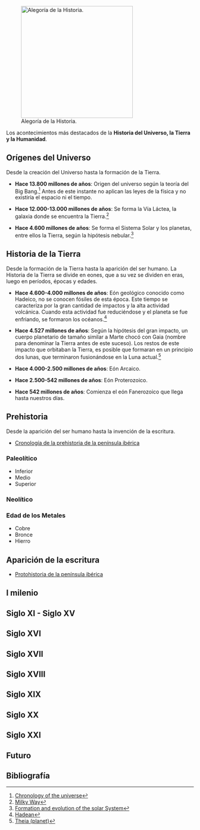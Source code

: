 {{header|1=Historia}}
{{historia}}
[[File:historia.jpg|thumb|right|300px|Alegoría de la Historia.]]

Los acontecimientos más destacados de la '''Historia del Universo, la Tierra y la Humanidad'''.

== Orígenes del Universo ==

Desde la creación del Universo hasta la formación de la Tierra.

* '''Hace 13.800 millones de años''': Origen del universo según la teoría del Big Bang.<ref>[https://en.wikipedia.org/wiki/Chronology_of_the_universe Chronology of the universe]</ref> Antes de este instante no aplican las leyes de la física y no existiría el espacio ni el tiempo.

* '''Hace 12.000-13.000 millones de años''': Se forma la Vía Láctea, la galaxia donde se encuentra la Tierra.<ref>[https://en.wikipedia.org/wiki/Milky_Way#Formation Milky Way]</ref>

* '''Hace 4.600 millones de años''': Se forma el Sistema Solar y los planetas, entre ellos la Tierra, según la hipótesis nebular.<ref>[https://en.wikipedia.org/wiki/Formation_and_evolution_of_the_Solar_System Formation and evolution of the solar System]</ref>

== Historia de la Tierra ==

Desde la formación de la Tierra hasta la aparición del ser humano. La Historia de la Tierra se divide en eones, que a su vez se dividen en eras, luego en períodos, épocas y edades. 

* '''Hace 4.600-4.000 millones de años''': Eón geológico conocido como Hadeico, no se conocen fósiles de esta época. Este tiempo se caracteriza por la gran cantidad de impactos y la alta actividad volcánica. Cuando esta actividad fue reduciéndose y el planeta se fue enfriando, se formaron los océanos.<ref>[https://en.wikipedia.org/wiki/Hadean Hadean]</ref>

* '''Hace 4.527 millones de años''': Según la hipótesis del gran impacto, un cuerpo planetario de tamaño similar a Marte chocó con Gaia (nombre para denominar la Tierra antes de este suceso). Los restos de este impacto que orbitaban la Tierra, es posible que formaran en un principio dos lunas, que terminaron fusionándose en la Luna actual.<ref>[https://en.wikipedia.org/wiki/Theia_(planet) Theia (planet)]</ref>

* '''Hace 4.000-2.500 millones de años''': Eón Arcaico.

* '''Hace 2.500-542 millones de años''': Eón Proterozoico.

* '''Hace 542 millones de años''': Comienza el eón Fanerozoico que llega hasta nuestros días.

<!--

The Hadean eon represents the time before a reliable (fossil) record of life; it began with the formation of the planet and ended 4.0 billion years ago. The following Archean and Proterozoic eons produced the beginnings of life on Earth and its earliest evolution. The succeeding eon is the Phanerozoic, divided into three eras: the Palaeozoic, an era of arthropods, fishes, and the first life on land; the Mesozoic, which spanned the rise, reign, and climactic extinction of the non-avian dinosaurs; and the Cenozoic, which saw the rise of mammals. Recognizable humans emerged at most 2 million years ago, a vanishingly small period on the geological scale.

The earliest undisputed evidence of life on Earth dates at least from 3.5 billion years ago,[7][8][9] during the Eoarchean Era, after a geological crust started to solidify following the earlier molten Hadean Eon. There are microbial mat fossils such as stromatolites found in 3.48 billion-year-old sandstone discovered in Western Australia.[10][11][12] Other early physical evidence of a biogenic substance is graphite in 3.7 billion-year-old metasedimentary rocks discovered in southwestern Greenland[13] as well as "remains of biotic life" found in 4.1 billion-year-old rocks in Western Australia.[14][15] According to one of the researchers, "If life arose relatively quickly on Earth … then it could be common in the universe."[14]

Photosynthetic organisms appeared between 3.2 and 2.4 billion years ago and began enriching the atmosphere with oxygen. Life remained mostly small and microscopic until about 580 million years ago, when complex multicellular life arose, developed over time, and culminated in the Cambrian Explosion about 541 million years ago. This sudden diversification of life forms produced most of the major phyla known today, and divided the Proterozoic Eon from the Cambrian Period of the Paleozoic Era. It is estimated that 99 percent of all species that ever lived on Earth, over five billion,[16] have gone extinct.[17][18] Estimates on the number of Earth's current species range from 10 million to 14 million,[19] of which about 1.2 million are documented, but over 86 percent have not been described.[20] However, it was recently claimed that 1 trillion species currently live on Earth, with only one-thousandth of one percent described.[21]

The Earth's crust has constantly changed since its formation, as has life has since its first appearance. Species continue to evolve, taking on new forms, splitting into daughter species, or going extinct in the face of ever-changing physical environments. The process of plate tectonics continues to shape the Earth's continents and oceans and the life they harbor. Human activity is now a dominant force affecting global change, harming the biosphere, the Earth's surface, hydrosphere, and atmosphere with the loss of wild lands, over-exploitation of the oceans, production of greenhouse gases, degradation of the ozone layer, and general degradation of soil, air, and water quality. 

-->

== Prehistoria ==

Desde la aparición del ser humano hasta la invención de la escritura.

* [https://es.wikipedia.org/wiki/Anexo:Cronolog%C3%ADa_de_la_prehistoria_de_la_pen%C3%ADnsula_ib%C3%A9rica Cronología de la prehistoria de la península ibérica]

=== Paleolítico ===

* Inferior
* Medio
* Superior

=== Neolítico ===

=== Edad de los Metales ===

* Cobre
* Bronce
* Hierro

== Aparición de la escritura ==

* [https://es.wikipedia.org/wiki/Protohistoria_de_la_pen%C3%ADnsula_ib%C3%A9rica Protohistoria de la península ibérica]

== I milenio ==

== Siglo XI - Siglo XV ==

== Siglo XVI ==

== Siglo XVII ==

== Siglo XVIII ==

== Siglo XIX ==


== Siglo XX ==


== Siglo XXI ==

== Futuro ==
{{ap|1={{:rootpath}}/futuro/futuro|2=Futuro}}

== Bibliografía ==



{{historia}}
{{ramas del saber}}
{{footer}}

